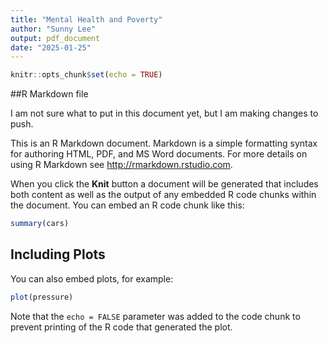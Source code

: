 ```yaml
---
title: "Mental Health and Poverty"
author: "Sunny Lee"
output: pdf_document
date: "2025-01-25"
---
```


```r
knitr::opts_chunk$set(echo = TRUE)
```

##R Markdown file

I am not sure what to put in this document yet, but I am making changes to push.

This is an R Markdown document. Markdown is a simple formatting syntax for authoring HTML, PDF, and MS Word documents. For more details on using R Markdown see <http://rmarkdown.rstudio.com>.

When you click the **Knit** button a document will be generated that includes both content as well as the output of any embedded R code chunks within the document. You can embed an R code chunk like this:

```r
summary(cars)
```

## Including Plots

You can also embed plots, for example:

```r
plot(pressure)
```

Note that the `echo = FALSE` parameter was added to the code chunk to prevent printing of the R code that generated the plot.
